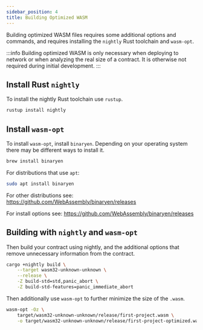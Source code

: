 ```yaml
---
sidebar_position: 4
title: Building Optimized WASM
---
```



Building optimized WASM files requires some additional options and commands, and
requires installing the `nightly` Rust toolchain and `wasm-opt`.

:::info
Building optimized WASM is only necessary when deploying to network or when
analyzing the real size of a contract. It is otherwise not required during
initial development.
:::

## Install Rust `nightly`

To install the nightly Rust toolchain use `rustup`.

```sh
rustup install nightly
```

## Install `wasm-opt`

To install `wasm-opt`, install `binaryen`. Depending on your operating system
there may be different ways to install it.

<Tabs>
<TabItem value="macos" label="macOS" default>

```sh
brew install binaryen
```

</TabItem>
<TabItem value="linux" label="Linux">

For distributions that use `apt`:

```sh
sudo apt install binaryen
```

For other distributions see:  
https://github.com/WebAssembly/binaryen/releases

</TabItem>
<TabItem value="windows" label="Windows">

For install options see:
https://github.com/WebAssembly/binaryen/releases

</TabItem>
</Tabs>

## Building with `nightly` and `wasm-opt`

Then build your contract using nightly, and the additional options that remove
unnecessary information from the contract.

```sh
cargo +nightly build \
    --target wasm32-unknown-unknown \
    --release \
    -Z build-std=std,panic_abort \
    -Z build-std-features=panic_immediate_abort
```

Then additionally use `wasm-opt` to further minimize the size of the `.wasm`.

```sh
wasm-opt -Oz \
    target/wasm32-unknown-unknown/release/first-project.wasm \
    -o target/wasm32-unknown-unknown/release/first-project-optimized.wasm
```
